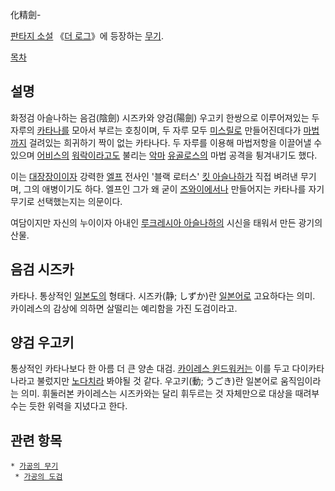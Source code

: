 化精劍-

[[판타지 소설]] 《[[더 로그]]》에 등장하는 [[무기]].

[[목차]]
== 설명 ==
화정검 아슬나하는 음검(陰劍) 시즈카와 양검(陽劍) 우고키 한쌍으로 이루어져있는 두 자루의 [[카타나]]를 모아서 부르는 호칭이며, 두 자루 모두 [[미스릴]]로 만들어진데다가 [[마법]]까지 걸려있는 희귀하기 짝이 없는 카타나다. 두 자루를 이용해 마법저항을 이끌어낼 수 있으며 [[어비스]]의 [[워락]]이라고도 불리는 [[악마]] [[유골로스]]의 마법 공격을 튕겨내기도 했다.

이는 [[대장장이]]이자 강력한 [[엘프]] 전사인 '블랙 로터스' [[킷 아슬나하]]가 직접 벼려낸 무기며, 그의 애병이기도 하다. 엘프인 그가 왜 굳이 [[즈와이]]에서나 만들어지는 카타나를 자기 무기로 선택했는지는 의문이다.

여담이지만 자신의 누이이자 아내인 [[루크레시아 아슬나하]]의 시신을 태워서 만든 광기의 산물.

== 음검 시즈카 ==
카타나. 통상적인 [[일본도]]의 형태다. 시즈카(静; しずか)란 [[일본어]]로 고요하다는 의미. 카이레스의 감상에 의하면 살떨리는 예리함을 가진 도검이라고.

== 양검 우고키 ==
통상적인 카타나보다 한 아름 더 큰 양손 대검. [[카이레스 윈드워커]]는 이를 두고 다이카타나라고 불렀지만 [[노다치]]라 봐야될 것 같다. 우고키(動; うごき)란 일본어로 움직임이라는 의미. 휘둘러본 카이레스는 시즈카와는 달리 휘두르는 것 자체만으로 대상을 때려부수는 듯한 위력을 지녔다고 한다.

== 관련 항목 ==
 * [[가공의 무기]]
  * [[가공의 도검]]
